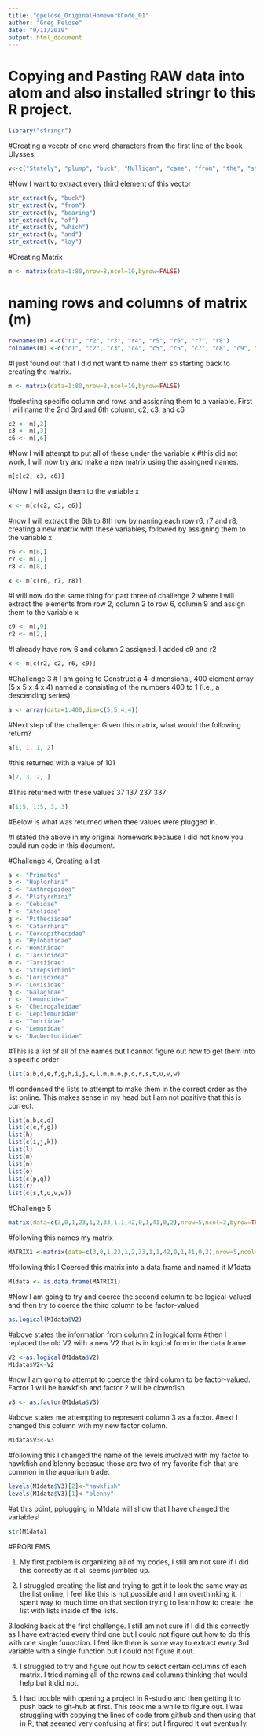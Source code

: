 ```yaml
---
title: "gpelose_OriginalHomeworkCode_01"
author: "Greg Pelose"
date: "9/11/2019"
output: html_document
---
```

# Copying and Pasting RAW data into atom and also installed stringr to this R project.

```r
library("stringr")
```

#Creating a vecotr of one word characters from the first line of the book Ulysses.

```r
v<-c("Stately", "plump", "buck", "Mulligan", "came", "from", "the", "stairhead,", "bearing", "a", "bowl", "of", "lather", "on", "which", "a", "mirror", "and", "a", "razor", "lay", "crossed.")
```

#Now I want to extract every third element of this vector 


```r
str_extract(v, "buck")
str_extract(v, "from")
str_extract(v, "bearing")
str_extract(v, "of")
str_extract(v, "which")
str_extract(v, "and")
str_extract(v, "lay")
```

#Creating Matrix 

```r
m <- matrix(data=1:80,nrow=8,ncol=10,byrow=FALSE)
```

# naming rows and columns of matrix (m)

```r
rownames(m) <-c("r1", "r2", "r3", "r4", "r5", "r6", "r7", "r8")
colnames(m) <-c("c1", "c2", "c3", "c4", "c5", "c6", "c7", "c8", "c9", "c10")
```

#I just found out that I did not want to name them so starting back to creating the matrix.

```r
m <- matrix(data=1:80,nrow=8,ncol=10,byrow=FALSE)
```

#selecting specific column and rows and assigning them to a variable. First I will name the 2nd 3rd and 6th column, c2, c3, and c6 

```r
c2 <- m[,2]
c3 <- m[,3]
c6 <- m[,6]
```

#Now I will attempt to put all of these under the variable x
#this did not work, I will now try and make a new matrix using the assingned names. 

```r
m[c(c2, c3, c6)]
```

#Now I will assign them to the variable x

```r
x <- m[c(c2, c3, c6)]
```

#now I will extract the 6th to 8th row by naming each row r6, r7 and r8, creating a new matrix with these variables, followed by assigning them to the variable x

```r
r6 <- m[6,]
r7 <- m[7,]
r8 <- m[8,]
```

```r
x <- m[c(r6, r7, r8)]
```

#I will now do the same thing for part three of challenge 2 where I will extract the elements from row 2, column 2 to row 6, column 9 and assign them to the variable x

```r
c9 <- m[,9]
r2 <- m[2,]
```

#I already have row 6 and column 2 assigned. I added c9 and r2

```r
x <- m[c(r2, c2, r6, c9)]
```

#Challenge 3 
# I am going to Construct a 4-dimensional, 400 element array (5 x 5 x 4 x 4) named a consisting of the numbers 400 to 1 (i.e., a descending series).

```r
a <- array(data=1:400,dim=c(5,5,4,4))
```

#Next step of the challenge: Given this matrix, what would the following return?

```r
a[1, 1, 1, 2]
```

#this returned with a value of 101

```r
a[2, 3, 2, ]
```

#This returned with these values 37 137 237 337

```r
a[1:5, 1:5, 3, 3]
```

#Below is what was returned when thee values were plugged in. 

#I stated the above in my original homework because I did not know you could run code in this document. 

#Challenge 4, Creating a list 

```r
a <- "Primates"
b <- "Haplorhini"
c <- "Anthropoidea"
d <- "Platyrrhini"
e <- "Cebidae"
f <- "Atelidae"
g <- "Pitheciidae"
h <- "Catarrhini"
i <- "Cercopithecidae"
j <- "Hylobatidae"
k <- "Hominidae"
l <- "Tarsioidea"
m <- "Tarsiidae"
n <- "Strepsirhini"
o <- "Lorisoidea"
p <- "Lorisidae"
q <- "Galagidae"
r <- "Lemuroidea"
s <- "Cheirogaleidae"
t <- "Lepilemuridae"
u <- "Indriidae"
v <- "Lemuridae"
w <- "Daubentoniidae"
```

#This is a list of all of the names but I cannot figure out how to get them into a specific order

```r
list(a,b,d,e,f,g,h,i,j,k,l,m,n,o,p,q,r,s,t,u,v,w)
```

#I condensed the lists to attempt to make them in the correct order as the list online. This makes sense in my head but I am not positive that this is correct. 

```r
list(a,b,c,d)
list(c(e,f,g))
list(h)
list(c(i,j,k))
list(l)
list(m)
list(n)
list(o)
list(c(p,q))
list(r)
list(c(s,t,u,v,w))
```

#Challenge 5

```r
matrix(data=c(3,0,1,23,1,2,33,1,1,42,0,1,41,0,2),nrow=5,ncol=3,byrow=TRUE)
```

#following this names my matrix

```r
MATRIX1 <-matrix(data=c(3,0,1,23,1,2,33,1,1,42,0,1,41,0,2),nrow=5,ncol=3,byrow=TRUE)
```

#following this I Coerced this matrix into a data frame and named it M1data

```r
M1data <- as.data.frame(MATRIX1)
```

#Now I am going to try and coerce the second column to be logical-valued and then try to coerce the third column to be factor-valued

```r
as.logical(M1data$V2)
```

#above states the information from column 2 in logical form
#then I replaced the old V2 with a new V2 that is in logical form in the data frame.

```r
V2 <-as.logical(M1data$V2)
M1data$V2<-V2
```

#now I am going to attempt to coerce the third column to be factor-valued. Factor 1 will be hawkfish and factor 2 will be clownfish

```r
v3 <- as.factor(M1data$V3)
```

#above states me attempting to represent column 3 as a factor.
#next I changed this column with my new factor column.  
```r
M1data$V3<-v3
```

#following this I changed the name of the levels involved with my factor to hawkfish and blenny becasue those are two of my favorite fish that are common in the aquarium trade. 

```r
levels(M1data$V3)[2]<-"hawkfish"
levels(M1data$V3)[1]<-"blenny"
```

#at this point, pplugging in M1data will show that I have changed the variables!

```r
str(M1data)
```

#PROBLEMS

1. My first problem is organizing all of my codes, I still am not sure if I did this correctly as it all seems jumbled up.

2. I struggled creating the list and trying to get it to look the same way as the list online, I feel like this is not possible and I am overthinking it. I spent way to much time on that section trying to learn how to create the list with lists inside of the lists. 

3.looking back at the first challenge. I still am not sure if I did this correctly as I have extracted every third one but I could not figure out how to do this with one single fuunction. I feel like there is some way to extract every 3rd variable with a single function but I could not figure it out.

4. I struggled to try and figure out how to select certain columns of each matrix. I tried naming all of the rowns and columns thinking that would help but it did not.

5. I had trouble with opening a project in R-studio and then getting it to push back to git-hub at first. This took me a while to figure out. I was struggling with copying the lines of code from github and then using that in R, that seemed very confusing at first but I firgured it out eventually. 


